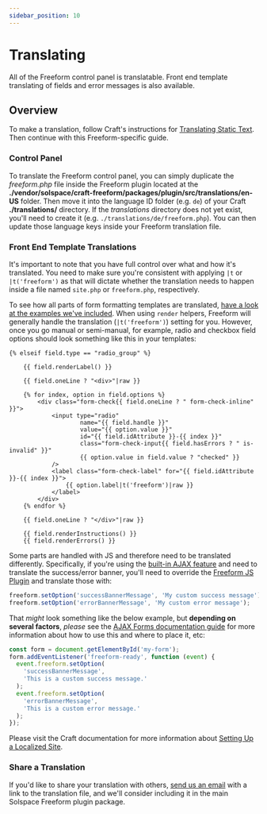 ```yaml
---
sidebar_position: 10
---
```


# Translating

All of the Freeform control panel is translatable. Front end template translating of fields and error messages is also available.

## Overview

To make a translation, follow Craft's instructions for [Translating Static Text](https://craftcms.com/docs/5.x/system/sites.html#static-message-translations). Then continue with this Freeform-specific guide.

### Control Panel

To translate the Freeform control panel, you can simply duplicate the _freeform.php_ file inside the Freeform plugin located at the **./vendor/solspace/craft-freeform/packages/plugin/src/translations/en-US** folder. Then move it into the language ID folder (e.g. `de`) of your Craft **./translations/** directory. If the _translations_ directory does not yet exist, you'll need to create it (e.g. `./translations/de/freeform.php`). You can then update those language keys inside your Freeform translation file.

### Front End Template Translations

It's important to note that you have full control over what and how it's translated. You need to make sure you're consistent with applying `|t` or `|t('freeform')` as that will dictate whether the translation needs to happen inside a file named `site.php` or `freeform.php`, respectively.

To see how all parts of form formatting templates are translated, [have a look at the examples we've included](../templates/formatting/). When using `render` helpers, Freeform will generally handle the translation (`|t('freeform')`) setting for you. However, once you go manual or semi-manual, for example, radio and checkbox field options should look something like this in your templates:

```twig {18}
{% elseif field.type == "radio_group" %}

    {{ field.renderLabel() }}

    {{ field.oneLine ? "<div>"|raw }}

    {% for index, option in field.options %}
        <div class="form-check{{ field.oneLine ? " form-check-inline" }}">
            <input type="radio"
                    name="{{ field.handle }}"
                    value="{{ option.value }}"
                    id="{{ field.idAttribute }}-{{ index }}"
                    class="form-check-input{{ field.hasErrors ? " is-invalid" }}"
                    {{ option.value in field.value ? "checked" }}
            />
            <label class="form-check-label" for="{{ field.idAttribute }}-{{ index }}">
                {{ option.label|t('freeform')|raw }}
            </label>
        </div>
    {% endfor %}

    {{ field.oneLine ? "</div>"|raw }}

    {{ field.renderInstructions() }}
    {{ field.renderErrors() }}
```

Some parts are handled with JS and therefore need to be translated differently. Specifically, if you're using the [built-in AJAX feature](../guides/templating/ajax-forms) and need to translate the success/error banner, you'll need to override the [Freeform JS Plugin](../developer/js-plugin) and translate those with:

```js
freeform.setOption('successBannerMessage', 'My custom success message');
freeform.setOption('errorBannerMessage', 'My custom error message');
```

That _might_ look something like the below example, but **depending on several factors**, _please_ see the [AJAX Forms documentation guide](../guides/templating/ajax-forms) for more information about how to use this and where to place it, etc:

```js {3-4}
const form = document.getElementById('my-form');
form.addEventListener('freeform-ready', function (event) {
  event.freeform.setOption(
    'successBannerMessage',
    'This is a custom success message.'
  );
  event.freeform.setOption(
    'errorBannerMessage',
    'This is a custom error message.'
  );
});
```

Please visit the Craft documentation for more information about [Setting Up a Localized Site](https://craftcms.com/docs/5.x/system/sites.html).

### Share a Translation

If you'd like to share your translation with others, [send us an email](/support/) with a link to the translation file, and we'll consider including it in the main Solspace Freeform plugin package.
